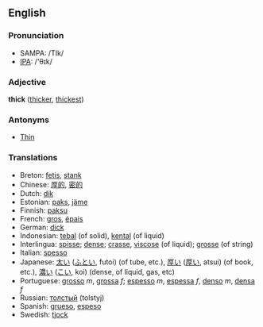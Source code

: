 ==English==
===Pronunciation===
*SAMPA: /TIk/
*[[w:IPA|IPA]]: /'θɪk/

===Adjective===

'''thick''' ([[thicker]], [[thickest]])

===Antonyms===
*[[Thin]]

===Translations===
*Breton: [[fetis]], [[stank]]
*Chinese: [[厚的]], [[密的]]
*Dutch: [[dik]]
*Estonian: [[paks]], [[jäme]]
*Finnish: [[paksu]]
*French: [[gros]], [[épais]]
*German: [[dick]]
*Indonesian: [[tebal]] (of solid), [[kental]] (of liquid)
*Interlingua: [[spisse]]; [[dense]]; [[crasse]], [[viscose]] (of liquid); [[grosse]] (of string)
*Italian: [[spesso]]
*Japanese: [[太い]] ([[ふとい]], futoi) (of tube, etc.), [[厚い]] ([[厚い]], atsui) (of book, etc.), [[濃い]] ([[こい]], koi) (dense, of liquid, gas, etc)
*Portuguese: [[grosso]] ''m'', [[grossa]] ''f''; [[espesso]] ''m'', [[espessa]] ''f'', [[denso]] ''m'', [[densa]] ''f''
*Russian: [[толстый]] (tolstyj)
*Spanish: [[grueso]], [[espeso]]
*Swedish: [[tjock]]